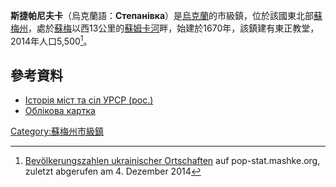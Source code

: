 {{expand|time=2015-09-13T06:50:09+00:00}}
{{coord|50|56|46|N|34|36|54|E|scale:30000|display=title}}
'''斯捷帕尼夫卡'''（烏克蘭語：'''Степанівка'''）是[[烏克蘭|烏克蘭]]的市級鎮，位於該國東北部[[蘇梅州|蘇梅州]]，處於[[蘇梅|蘇梅]]以西13公里的[[蘇姆卡河_(普肖爾河支流)|蘇姆卡河]]畔，始建於1670年，該鎮建有東正教堂，2014年人口5,500<ref>[http://pop-stat.mashke.org/ukraine-cities.htm Bevölkerungszahlen ukrainischer Ortschaften] {{WebCite|url=https://www.webcitation.org/6HXCSFVni?url=http://pop-stat.mashke.org/ukraine-cities.htm |date=20130621055140 |dateformat=iso }} auf pop-stat.mashke.org, zuletzt abgerufen am 4. Dezember 2014</ref>。

==參考資料==
* [https://web.archive.org/web/20120116114859/http://www.igsu.org.ua/Sumskaja.obl/Sumskij.rajon/Stepanovka.html Історія міст та сіл УРСР (рос.)]
* [http://gska2.rada.gov.ua/pls/z7502/A005?rdat1=22.07.2008&rf7571=30129 Облікова картка]{{dead link|date=2018年3月 |bot=InternetArchiveBot |fix-attempted=yes }}

{{DEFAULTSORT:Степанівка}}
[[Category:蘇梅州市級鎮|Category:蘇梅州市級鎮]]


{{Sumy-geo-stub}}